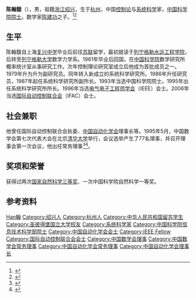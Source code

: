 '''陈翰馥'''（{{bd|1937年|2月10日|||catIdx=Chen陈}}），男，祖籍[[浙江|浙江]][[绍兴|绍兴]]，生于[[杭州|杭州]]，中国[[控制论|控制论]]与[[系统科学|系统科学]]家，[[中国科学院院士|中国科学院院士]]。数学家[[陈建功|陈建功]]之子。<ref>{{cite book|url=http://mall.cnki.net/reference/ref_readerItem.aspx?bid=R200804039&recid=R2008040390000037|title=中国科学技术专家传略 工程技术编 自动化仪器仪表卷 三|author=杨嘉墀、金国藩|publisher=中国科学技术出版社|year=2007|access-date=2011-10-30|archive-date=2019-07-13|archive-url=https://web.archive.org/web/20190713220931/http://mall.cnki.net/reference/ref_readerItem.aspx?bid=R200804039&recid=R2008040390000037|dead-url=no}}</ref><ref>{{cite web|url=http://www.caa.org.cn/index.php?me_id=45&ac_id=117|title=陈翰馥|publisher=中国自动化学会|accessdate=2011-10-30|archive-date=2011-10-11|archive-url=https://web.archive.org/web/20111011081913/http://www.caa.org.cn/index.php?me_id=45&ac_id=117|dead-url=no}}</ref>

== 生平 ==
陈翰馥自上海[[复兴中学|复兴中学]]毕业后前往[[苏联|苏联]]留学，最初就读于[[列宁格勒水运工程学院|列宁格勒水运工程学院]]，后转至[[列宁格勒大学|列宁格勒大学]]数学力学系。1961年毕业后回国，在[[中国科学院|中国科学院]]数学研究所概率统计室从事研究工作。次年控制理论研究室成立后他成为首批成员之一。1979年升为升为副研究员。同年转入新成立的系统科学研究所。1986年升任研究员，1987年起任系统科学研究所副所长。1993年当选中国科学院院士。1995年出任系统科学研究所所长。1996年当选[[电气电子工程师学会|电气电子工程师学会]]（IEEE）会士。2006年当选[[国际自动控制联合会|国际自动控制联合会]]（IFAC）会士。

== 社会兼职 ==
他曾任国际自动控制联合会执委、[[中国自动化学会|中国自动化学会]]理事长等。1995年5月，中国数学会第七次代表大会在北京[[清华大学|清华大学]]举行，会议选举产生了77名理事，并召开理事会第一次会议，他出任常务理事<ref>{{Cite book|title=中国近现代数学的发展|last=张奠宙著|publisher=[[河北科学技术出版社|河北科学技术出版社]]|year=2000.02|isbn=7-5375-1888-2|pages=367|location=石家庄}}</ref><ref>{{Cite book|title=数学史选讲|last=[[张奠宙|张奠宙]]主编|publisher=[[上海科学技术出版社|上海科学技术出版社]]|year=1997.07|isbn=7-5323-4459-2|pages=309|location=上海}}</ref>。

== 奖项和荣誉 ==
获得过两次[[国家自然科学奖|国家自然科学三等奖]]、一次中国科学院自然科学一等奖。

== 参考资料 ==
{{Reflist}}

{{中国自动化学会会士}}
{{中国科学院信息技术科学部院士}}
{{Navboxes 
| title  = 陈翰馥在[[中国数学会|中国数学会]]的职务
| list1  =
{{中国数学会第四届理事会}}
{{中国数学会第六届理事会}}
{{中国数学会第七届理事会}}
}}
{{Navboxes 
| title  = 陈翰馥在[[中国自动化学会|中国自动化学会]]的职务
| list1  =
{{中国自动化学会第五届理事会}}
{{中国自动化学会第六届理事会}}
}}

{{Authority control}}
{{DEFAULTSORT:Chen陈}}
[[Category:陈姓|Han翰]]
[[Category:绍兴人|Category:绍兴人]]
[[Category:杭州人|Category:杭州人]]
[[Category:中华人民共和国留苏学生|Category:中华人民共和国留苏学生]]
[[Category:圣彼得堡国立大学校友|Category:圣彼得堡国立大学校友]]
[[Category:系统科学家|Category:系统科学家]]
[[Category:中国科学院信息技术科学部院士|Category:中国科学院信息技术科学部院士]]
[[Category:中国自动化学会会士|Category:中国自动化学会会士]]
[[Category:IEEE_Fellow|Category:IEEE Fellow]]
[[Category:国际自动控制联合会会士|Category:国际自动控制联合会会士]]
[[Category:中国数学会理事|Category:中国数学会理事]]
[[Category:中国数学会常务理事|Category:中国数学会常务理事]]
[[Category:中国自动化学会常务理事|Category:中国自动化学会常务理事]]
[[Category:中国自动化学会理事长|Category:中国自动化学会理事长]]